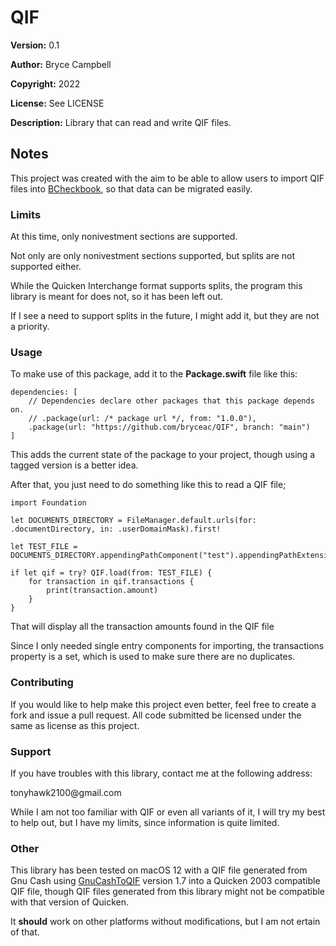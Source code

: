 =QIF=

'''Version:''' 0.1

'''Author:''' Bryce Campbell

'''Copyright:''' 2022

'''License:''' See LICENSE

'''Description:''' Library that can read and write QIF files.

==Notes==

This project was created with the aim to be able to allow users 
to import QIF files into 
<a href="https://github.com/bryceac/BCheckbook">BCheckbook</a>, 
so that data can be migrated easily.

===Limits===

At this time, only nonivestment sections are supported.

Not only are only nonivestment sections supported, 
but splits are not supported either.

While the Quicken Interchange format supports splits, 
the program this library is meant for does not, so it has been left out.

If I see a need to support splits in the future, I might add it, 
but they are not a priority.

===Usage===

To make use of this package, add it to the <strong>Package.swift</strong> file like this:

<pre>
dependencies: [
    // Dependencies declare other packages that this package depends on.
    // .package(url: /* package url */, from: "1.0.0"),
    .package(url: "https://github.com/bryceac/QIF", branch: "main")
]
</pre>

This adds the current state of the package to your project, 
though using a tagged version is a better idea.

After that, you just need to do something like this to read a QIF file;

<pre>
import Foundation

let DOCUMENTS_DIRECTORY = FileManager.default.urls(for: .documentDirectory, in: .userDomainMask).first!

let TEST_FILE = DOCUMENTS_DIRECTORY.appendingPathComponent("test").appendingPathExtension("qif")

if let qif = try? QIF.load(from: TEST_FILE) {
    for transaction in qif.transactions {
        print(transaction.amount)
    }
}
</pre>

That will display all the transaction amounts found in the QIF file

Since I only needed single entry components for importing, 
the transactions property is a set, 
which is used to make sure there are no duplicates.

===Contributing===

If you would like to help make this project even better, 
feel free to create a fork and issue a pull request. 
All code submitted be licensed under the same as license as 
this project.

===Support===

If you have troubles with this library, 
contact me at the following address:

tonyhawk2100@gmail.com

While I am not too familiar with QIF or even all variants of it, 
I will try my best to help out, but I have my limits, 
since information is quite limited.

===Other===

This library has been tested on macOS 12 with a QIF file 
generated from Gnu Cash using <a href="https://gnucashtoqif.us/">GnuCashToQIF</a> 
version 1.7 into a Quicken 2003 compatible QIF file, 
though QIF files generated from this library 
might not be compatible with that version of Quicken.

It <strong>should</strong> work on other platforms without modifications, 
but I am not ertain of that.